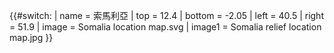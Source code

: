 {{#switch:{{{1}}}
| name   = 索馬利亞
| top    = 12.4
| bottom = -2.05
| left   = 40.5
| right  = 51.9
| image  = Somalia location map.svg
| image1 = Somalia relief location map.jpg
}}<noinclude>{{Location map/Info|Somalia}}
{{Documentation}}
</noinclude>